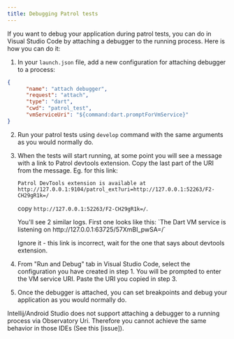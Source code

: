 ```yaml
---
title: Debugging Patrol tests
---
```


If you want to debug your application during patrol tests, 
you can do in Visual Studio Code by attaching a debugger to the running process. 
Here is how you can do it:

1. In your `launch.json` file, add a new configuration for attaching debugger to a process:

```json
{
      "name": "attach debugger",
      "request": "attach",
      "type": "dart",
      "cwd": "patrol_test",
      "vmServiceUri": "${command:dart.promptForVmService}"
}
```

2. Run your patrol tests using `develop` command with the same arguments as you would normally do.

3. When the tests will start running, at some point you will see a message with a link to Patrol devtools extension.
   Copy the last part of the URI from the message.
   Eg. for this link:

   `Patrol DevTools extension is available at http://127.0.0.1:9104/patrol_ext?uri=http://127.0.0.1:52263/F2-CH29gR1k=/`
   
   copy `http://127.0.0.1:52263/F2-CH29gR1k=/`.

   <Warning>
   You'll see 2 similar logs. First one looks like this:
   `The Dart VM service is listening on http://127.0.0.1:63725/57XmBI_pwSA=/`
   
   Ignore it - this link is incorrect, wait for the one that says about devtools extension.
   </Warning>

4. From "Run and Debug" tab in Visual Studio Code, select the configuration you have created in step 1.
   You will be prompted to enter the VM service URI. Paste the URI you copied in step 3.

5. Once the debugger is attached, you can set breakpoints and debug your application as you would normally do.

<Info>
     Intellij/Android Studio does not support attaching a debugger to a running process via Observatory Uri.
     Therefore you cannot achieve the same behavior in those IDEs (See this [issue]).
</Info>

[issue]: https://github.com/flutter/flutter-intellij/issues/2250
